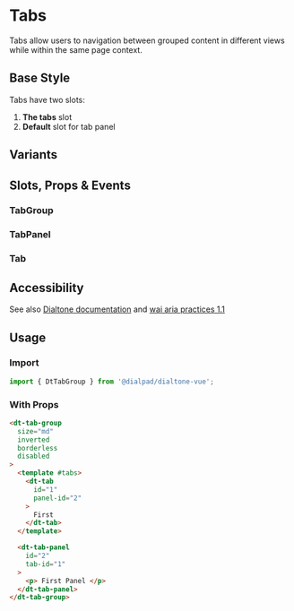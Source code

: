
# Tabs

<Subtitle>
    Tabs allow users to navigation between grouped content in different views while within the same page context.
</Subtitle>

## Base Style

Tabs have two slots:

1. **The tabs** slot
2. **Default** slot for tab panel

<Canvas>
  <Story id="components-tabs--default" />
</Canvas>

## Variants

<Canvas>
    <Story id="components-tabs--variants" />
</Canvas>

## Slots, Props & Events

### TabGroup

<ArgsTable story={PRIMARY_STORY} />

### TabPanel

<ArgsTable of={DtTabPanel} />

### Tab

<ArgsTable of={DtTab} />

## Accessibility

See also [Dialtone documentation](https://dialtone.netlify.app/components/tabs/) and [wai aria practices 1.1](https://www.w3.org/TR/wai-aria-practices-1.1/#tabpanel)

## Usage

### Import

```jsx
import { DtTabGroup } from '@dialpad/dialtone-vue';
```

### With Props

```html
<dt-tab-group
  size="md"
  inverted
  borderless
  disabled
>
  <template #tabs>
    <dt-tab
      id="1"
      panel-id="2"
    >
      First
    </dt-tab>
  </template>

  <dt-tab-panel
    id="2"
    tab-id="1"
  >
    <p> First Panel </p>
  </dt-tab-panel>
</dt-tab-group>
```
